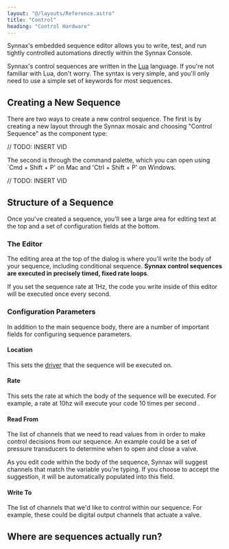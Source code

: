 ```yaml
---
layout: "@/layouts/Reference.astro"
title: "Control"
heading: "Control Hardware"
---
```



Synnax's embedded sequence editor allows you to write, test, and run tightly
controlled automations directly within the Synnax Console.

Synnax's control sequences are written in the [Lua]() language. If you're not
familiar with Lua, don't worry. The syntax is very simple, and you'll only need
to use a simple set of keywords for most sequences.

## Creating a New Sequence

There are two ways to create a new control sequence. The first is by creating a new
layout through the Synnax mosaic and choosing "Control Sequence" as the component type:

// TODO: INSERT VID

The second is through the command palette, which you can open using `Cmd + Shift + P'
on Mac and 'Ctrl + Shift + P' on Windows.

// TODO: INSERT VID

## Structure of a Sequence

Once you've created a sequence, you'll see a large area for editing text at the top and
a set of configuration fields at the bottom.

### The Editor

The editing area at the top of the dialog is where you'll write the body of your
sequence, including conditional sequence. **Synnax control sequences are executed in
precisely timed, fixed rate loops**.

If you set the sequence rate at 1Hz, the code you write inside of this editor will be
executed once every second.

### Configuration Parameters

In addition to the main sequence body, there are a number of important fields for
configuring sequence parameters.

#### Location

This sets the [driver]() that the sequence will be executed on.

#### Rate

This sets the rate at which the body of the sequence will be executed. For example, a
rate at 10hz will execute your code 10 times per second .

#### Read From

The list of channels that we need to read values from in order to make control decisions
from our sequence. An example could be a set of pressure transducers to determine when
to open and close a valve.

As you edit code within the body of the sequence, Synnax will suggest channels that
match the variable you're typing. If you choose to accept the suggestion, it will be
automatically populated into this field.

#### Write To

The list of channels that we'd like to control within our sequence. For example, these
could be digital output channels that actuate a valve.

## Where are sequences actually run?
